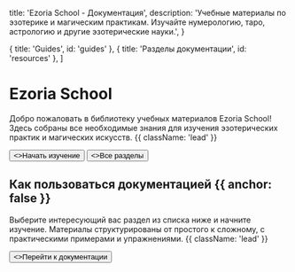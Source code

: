 
  title: 'Ezoria School - Документация',
  description:
    'Учебные материалы по эзотерике и магическим практикам. Изучайте нумерологию, таро, астрологию и другие эзотерические науки.',
}

  { title: 'Guides', id: 'guides' },
  { title: 'Разделы документации', id: 'resources' },
]

<HeroPattern />

# Ezoria School

Добро пожаловать в библиотеку учебных материалов Ezoria School! Здесь собраны все необходимые знания для изучения эзотерических практик и магических искусств. {{ className: 'lead' }}

<div className="not-prose mt-6 mb-16 flex gap-3">
  <Button href="/docs/arguments" arrow="right">
    <>Начать изучение</>
  </Button>
  <Button href="/docs" variant="outline">
    <>Все разделы</>
  </Button>
</div>

## Как пользоваться документацией {{ anchor: false }}

Выберите интересующий вас раздел из списка ниже и начните изучение. Материалы структурированы от простого к сложному, с практическими примерами и упражнениями. {{ className: 'lead' }}

<div className="not-prose">
  <Button href="/docs" variant="text" arrow="right">
    <>Перейти к документации</>
  </Button>
</div>

<Guides />

<Resources />
